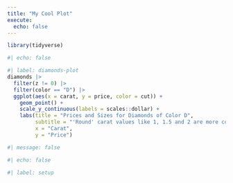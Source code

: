 ```yaml
---
title: "My Cool Plot"
execute: 
  echo: false
---
```

```r
library(tidyverse)
```

```r
#| echo: false

#| label: diamonds-plot
diamonds |> 
  filter(z != 0) |> 
  filter(color == "D") |> 
  ggplot(aes(x = carat, y = price, color = cut)) + 
    geom_point() +
    scale_y_continuous(labels = scales::dollar) +
    labs(title = "Prices and Sizes for Diamonds of Color D",
         subtitle = "'Round' carat values like 1, 1.5 and 2 are more common.",
         x = "Carat",
         y = "Price")

```


```r
#| message: false

#| echo: false

#| label: setup
```




